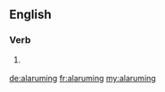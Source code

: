 ==English==

===Verb===
{{head|en}}

# {{context|archaic|rare|lang=en}} {{present participle of|alarum}}

[[de:alaruming]]
[[fr:alaruming]]
[[my:alaruming]]